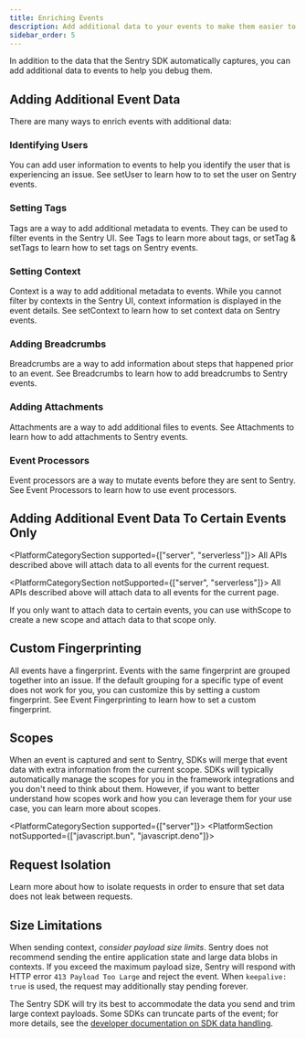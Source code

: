 ```yaml
---
title: Enriching Events
description: Add additional data to your events to make them easier to debug.
sidebar_order: 5
---
```


In addition to the data that the Sentry SDK automatically captures, you can add additional data to events to help you debug them.

## Adding Additional Event Data

There are many ways to enrich events with additional data:

### Identifying Users

You can add user information to events to help you identify the user that is experiencing an issue.
See <PlatformLink to="/apis/#setUser">setUser</PlatformLink> to learn how to to set the user on Sentry events.

### Setting Tags

Tags are a way to add additional metadata to events. They can be used to filter events in the Sentry UI. See <PlatformLink to="/enriching-events/tags/">Tags</PlatformLink> to learn more about tags, or <PlatformLink to="/apis/#setTag">setTag</PlatformLink> & <PlatformLink to="/apis/#setTags">setTags</PlatformLink> to learn how to set tags on Sentry events.

### Setting Context

Context is a way to add additional metadata to events.
While you cannot filter by contexts in the Sentry UI, context information is displayed in the event details.
See <PlatformLink to="/apis/#setContext">setContext</PlatformLink> to learn how to set context data on Sentry events.

### Adding Breadcrumbs

Breadcrumbs are a way to add information about steps that happened prior to an event.
See <PlatformLink to="/enriching-events/breadcrumbs/">Breadcrumbs</PlatformLink> to learn how to add breadcrumbs to Sentry events.

### Adding Attachments

Attachments are a way to add additional files to events.
See <PlatformLink to="/enriching-events/attachments/">Attachments</PlatformLink> to learn how to add attachments to Sentry events.

### Event Processors

Event processors are a way to mutate events before they are sent to Sentry.
See <PlatformLink to='/enriching-events/event-processors'>Event Processors</PlatformLink> to learn how to use event processors.

## Adding Additional Event Data To Certain Events Only

<PlatformCategorySection supported={["server", "serverless"]}>
  All APIs described above will attach data to all events for the current
  request.
</PlatformCategorySection>

<PlatformCategorySection notSupported={["server", "serverless"]}>
  All APIs described above will attach data to all events for the current page.
</PlatformCategorySection>

If you only want to attach data to certain events, you can use <PlatformLink to="/enriching-events/scopes/#using-withscope">withScope</PlatformLink> to create a new scope and attach data to that scope only.

## Custom Fingerprinting

All events have a fingerprint. Events with the same fingerprint are grouped together into an issue. If the default grouping for a specific type of event does not work for you, you can customize this by setting a custom fingerprint. See <PlatformLink to="/enriching-events/fingerprinting/">Event Fingerprinting</PlatformLink> to learn how to set a custom fingerprint.

## Scopes

When an event is captured and sent to Sentry, SDKs will merge that event data with extra information from the current scope. SDKs will typically automatically manage the scopes for you in the framework integrations and you don't need to think about them. However, if you want to better understand how scopes work and how you can leverage them for your use case, you can <PlatformLink to="/enriching-events/scopes/">learn more about scopes</PlatformLink>.

<PlatformCategorySection supported={["server"]}>
<PlatformSection notSupported={["javascript.bun", "javascript.deno"]}>
## Request Isolation

Learn more about how to <PlatformLink to="/enriching-events/request-isolation/">isolate requests</PlatformLink>
in order to ensure that set data does not leak between requests.
</PlatformSection>
</PlatformCategorySection>

## Size Limitations

When sending context, _consider payload size limits_. Sentry does not recommend sending the entire application state and large data blobs in contexts. If you exceed the maximum payload size, Sentry will respond with HTTP error `413 Payload Too Large` and reject the event. When `keepalive: true` is used, the request may additionally stay pending forever.

The Sentry SDK will try its best to accommodate the data you send and trim large context payloads. Some SDKs can truncate parts of the event; for more details, see the [developer documentation on SDK data handling](https://develop.sentry.dev/sdk/expected-features/data-handling/).
